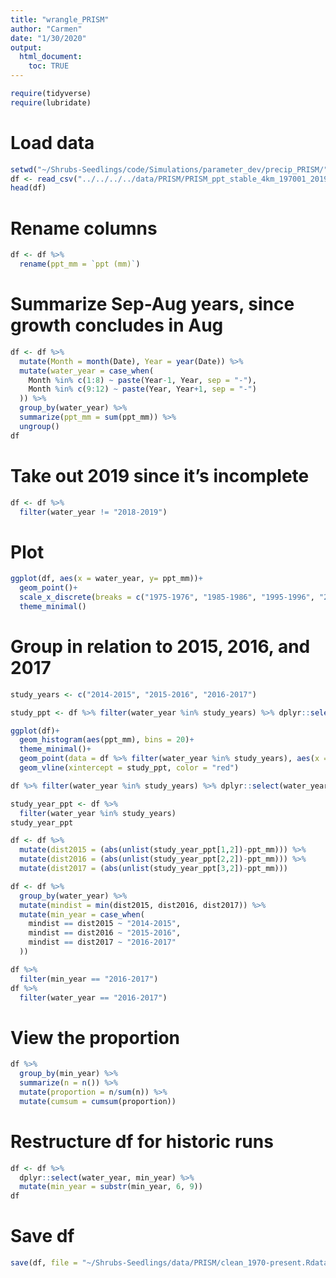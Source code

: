 ```yaml
---
title: "wrangle_PRISM"
author: "Carmen"
date: "1/30/2020"
output: 
  html_document:
    toc: TRUE
---
```


```r
require(tidyverse)
require(lubridate)
```

# Load data
```r
setwd("~/Shrubs-Seedlings/code/Simulations/parameter_dev/precip_PRISM/")
df <- read_csv("../../../../data/PRISM/PRISM_ppt_stable_4km_197001_201901_39.2267_-120.6117.csv", skip = 10, col_types = cols(Date = col_date(format = "%Y-%m"), `ppt (mm)` = col_double()))
head(df)
```

# Rename columns
```r
df <- df %>% 
  rename(ppt_mm = `ppt (mm)`)
```

# Summarize Sep-Aug years, since growth concludes in Aug
```r
df <- df %>% 
  mutate(Month = month(Date), Year = year(Date)) %>% 
  mutate(water_year = case_when(
    Month %in% c(1:8) ~ paste(Year-1, Year, sep = "-"),
    Month %in% c(9:12) ~ paste(Year, Year+1, sep = "-")
  )) %>% 
  group_by(water_year) %>% 
  summarize(ppt_mm = sum(ppt_mm)) %>% 
  ungroup()
df
```

# Take out 2019 since it's incomplete
```r
df <- df %>% 
  filter(water_year != "2018-2019")
```

# Plot
```r
ggplot(df, aes(x = water_year, y= ppt_mm))+
  geom_point()+
  scale_x_discrete(breaks = c("1975-1976", "1985-1986", "1995-1996", "2005-2006", "2015-2016"))+
  theme_minimal()
```

# Group in relation to 2015, 2016, and 2017
```r
study_years <- c("2014-2015", "2015-2016", "2016-2017")
```

```r
study_ppt <- df %>% filter(water_year %in% study_years) %>% dplyr::select(ppt_mm) %>% unlist()

ggplot(df)+
  geom_histogram(aes(ppt_mm), bins = 20)+
  theme_minimal()+
  geom_point(data = df %>% filter(water_year %in% study_years), aes(x = ppt_mm, y = 0), col = "red")+
  geom_vline(xintercept = study_ppt, color = "red")

df %>% filter(water_year %in% study_years) %>% dplyr::select(water_year, ppt_mm)
```

```r
study_year_ppt <- df %>% 
  filter(water_year %in% study_years) 
study_year_ppt

df <- df %>% 
  mutate(dist2015 = (abs(unlist(study_year_ppt[1,2])-ppt_mm))) %>% 
  mutate(dist2016 = (abs(unlist(study_year_ppt[2,2])-ppt_mm))) %>% 
  mutate(dist2017 = (abs(unlist(study_year_ppt[3,2])-ppt_mm)))

df <- df %>% 
  group_by(water_year) %>% 
  mutate(mindist = min(dist2015, dist2016, dist2017)) %>% 
  mutate(min_year = case_when(
    mindist == dist2015 ~ "2014-2015",
    mindist == dist2016 ~ "2015-2016",
    mindist == dist2017 ~ "2016-2017"
  )) 

df %>% 
  filter(min_year == "2016-2017")
df %>% 
  filter(water_year == "2016-2017")

```

# View the proportion
```r
df %>% 
  group_by(min_year) %>% 
  summarize(n = n()) %>% 
  mutate(proportion = n/sum(n)) %>% 
  mutate(cumsum = cumsum(proportion))
```

# Restructure df for historic runs
```r
df <- df %>% 
  dplyr::select(water_year, min_year) %>% 
  mutate(min_year = substr(min_year, 6, 9))
df
```

# Save df
```r
save(df, file = "~/Shrubs-Seedlings/data/PRISM/clean_1970-present.Rdata")
```

